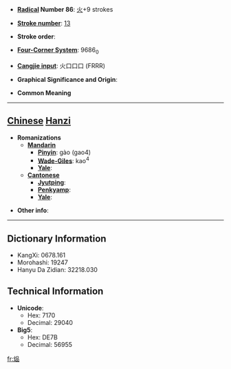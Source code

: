 * '''[[Wiktionary:Chinese radical index| Radical]] Number 86''': [[Wiktionary:Chinese radical index 火|火]]+9 strokes

* '''[[Wiktionary:Chinese total strokes index|Stroke number]]''': [[Wiktionary:Chinese total strokes index 13|13]]

* '''Stroke order''': 

* '''[[Wiktionary:Chinese four corner index|Four-Corner System]]''': 9686<sub>0</sub>

* '''[[Wiktionary:Chinese Cangjie index|Cangjie input]]''': 火口口口 (FRRR)

* '''Graphical Significance and Origin''': 

* '''Common Meaning'''

----

== [[Chinese]] [[Hanzi]] ==

* '''Romanizations'''
** '''[[Mandarin]]'''
*** '''[[Pinyin]]''': gào (gao4)
*** '''[[Wade-Giles]]''': kao<sup>4</sup>
*** '''[[Yale]]''': 
** '''[[Cantonese]]'''
*** '''[[Jyutping]]''':
*** '''[[Penkyamp]]''': 
*** '''[[Yale]]''': 

* '''Other info''': 

----

== Dictionary Information ==

* KangXi: 0678.161
* Morohashi: 19247
* Hanyu Da Zidian: 32218.030

== Technical Information ==

* '''Unicode''':
** Hex: 7170
** Decimal: 29040
* '''Big5''':
** Hex: DE7B
** Decimal: 56955

[[fr:煰]]